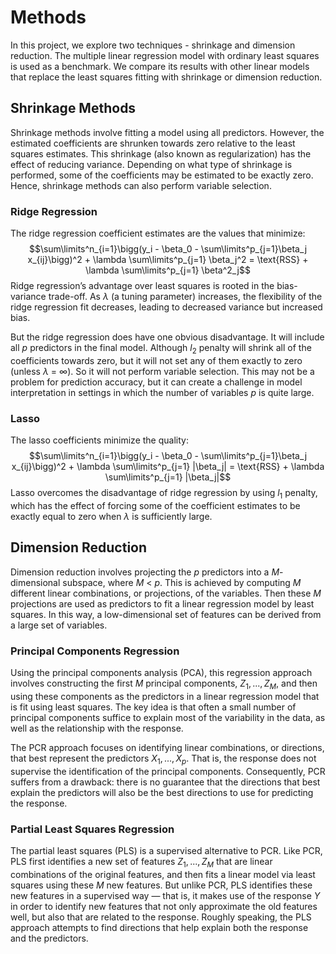 # Methods

In this project, we explore two techniques - shrinkage and dimension reduction. The multiple linear regression model with ordinary least squares is used as a benchmark. We compare its results with other linear models that replace the least squares fitting with shrinkage or dimension reduction.

## Shrinkage Methods

Shrinkage methods involve fitting a model using all predictors. However, the estimated coefficients are shrunken towards zero relative to the least squares estimates. This shrinkage (also known as regularization) has the effect of reducing variance. Depending on what type of shrinkage is performed, some of the coefficients may be estimated to be exactly zero. Hence, shrinkage methods can also perform variable selection. 

### Ridge Regression

The ridge regression coefficient estimates are the values that minimize:
$$\sum\limits^n_{i=1}\bigg(y_i - \beta_0 - \sum\limits^p_{j=1}\beta_j x_{ij}\bigg)^2 + \lambda \sum\limits^p_{j=1} \beta_j^2 = \text{RSS} + \lambda \sum\limits^p_{j=1} \beta^2_j$$
Ridge regression’s advantage over least squares is rooted in the bias-variance trade-off. As $\lambda$ (a tuning parameter) increases, the flexibility of the ridge regression fit decreases, leading to decreased variance but increased bias. 

But the ridge regression does have one obvious disadvantage. It will include all $p$ predictors in the final model. Although $l_2$ penalty will shrink all of the coefficients towards zero, but it will not set any of them exactly to zero (unless $\lambda$ = $\infty$). So it will not perform variable selection. This may not be a problem for prediction accuracy, but it can create a challenge in model interpretation in settings in which the number of variables $p$ is quite large. 

### Lasso	

The lasso coefficients minimize the quality:
$$\sum\limits^n_{i=1}\bigg(y_i - \beta_0 - \sum\limits^p_{j=1}\beta_j x_{ij}\bigg)^2 + \lambda \sum\limits^p_{j=1} |\beta_j| = \text{RSS} + \lambda \sum\limits^p_{j=1} |\beta_j|$$
Lasso overcomes the disadvantage of ridge regression by using $l_1$ penalty, which has the effect of forcing some of the coefficient estimates to be exactly equal to zero when $\lambda$ is sufficiently large. 
				
## Dimension Reduction

Dimension reduction involves projecting the $p$ predictors into a $M$-dimensional subspace, where $M$ < $p$. This is achieved by computing $M$ different linear combinations, or projections, of the variables. Then these $M$ projections are used as predictors to fit a linear regression model by least squares. In this way, a low-dimensional set of features can be derived from a large set of variables.

### Principal Components Regression			

Using the principal components analysis (PCA), this regression approach involves constructing the first $M$ principal components, $Z_1,...,Z_M$, and then using these components as the predictors in a linear regression model that is fit using least squares. The key idea is that often a small number of principal components suffice to explain most of the variability in the data, as well as the relationship with the response. 

The PCR approach focuses on identifying linear combinations, or directions, that best represent the predictors $X_1,...,X_p$. That is, the response does not supervise the identification of the principal components. Consequently, PCR suffers from a drawback: there is no guarantee that the directions that best explain the predictors will also be the best directions to use for predicting the response. 

### Partial Least Squares Regression

The partial least squares (PLS) is a supervised alternative to PCR. Like PCR, PLS first identifies a new set of features $Z_1,...,Z_M$ that are linear combinations of the original features, and then fits a linear model via least squares using these $M$ new features. But unlike PCR, PLS identifies these new features in a supervised way — that is, it makes use of the response $Y$ in order to identify new features that not only approximate the old features well, but also that are related to the response. Roughly speaking, the PLS approach attempts to find directions that help explain both the response and the predictors.

